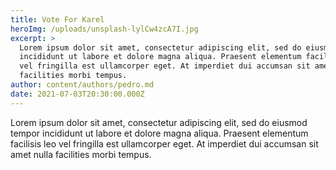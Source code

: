 ```yaml
---
title: Vote For Karel
heroImg: /uploads/unsplash-lylCw4zcA7I.jpg
excerpt: >
  Lorem ipsum dolor sit amet, consectetur adipiscing elit, sed do eiusmod tempor
  incididunt ut labore et dolore magna aliqua. Praesent elementum facilisis leo
  vel fringilla est ullamcorper eget. At imperdiet dui accumsan sit amet nulla
  facilities morbi tempus.
author: content/authors/pedro.md
date: 2021-07-03T20:30:00.000Z
---
```


Lorem ipsum dolor sit amet, consectetur adipiscing elit, sed do eiusmod tempor incididunt ut labore et dolore magna aliqua. Praesent elementum facilisis leo vel fringilla est ullamcorper eget. At imperdiet dui accumsan sit amet nulla facilities morbi tempus.
